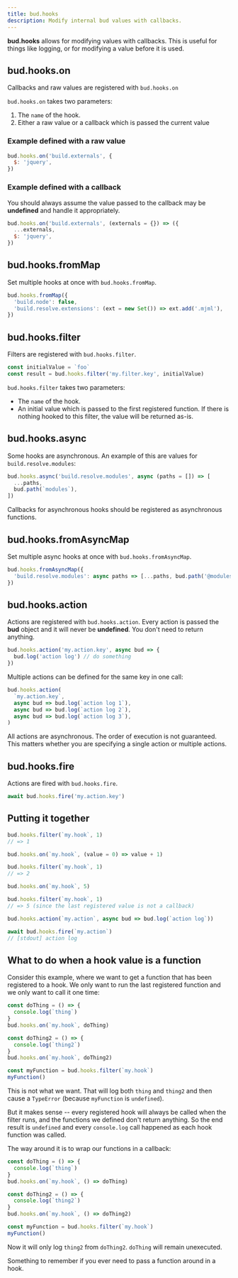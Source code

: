 ```yaml
---
title: bud.hooks
description: Modify internal bud values with callbacks.
---
```


**bud.hooks** allows for modifying values with callbacks. This is useful for things like logging, or for modifying a value before it is used.

## bud.hooks.on

Callbacks and raw values are registered with `bud.hooks.on`

`bud.hooks.on` takes two parameters:

1. The `name` of the hook.
2. Either a raw value or a callback which is passed the current value

### Example defined with a raw value

```js title=bud.config.js
bud.hooks.on('build.externals', {
  $: 'jquery',
})
```

### Example defined with a callback

You should always assume the value passed to the callback may be **undefined** and handle it appropriately.

```js title=bud.config.js
bud.hooks.on('build.externals', (externals = {}) => ({
  ...externals,
  $: 'jquery',
})
```

## bud.hooks.fromMap

Set multiple hooks at once with `bud.hooks.fromMap`.

```ts
bud.hooks.fromMap({
  'build.node': false,
  'build.resolve.extensions': (ext = new Set()) => ext.add('.mjml'),
})
```

## bud.hooks.filter

Filters are registered with `bud.hooks.filter`.

```js
const initialValue = `foo`
const result = bud.hooks.filter('my.filter.key', initialValue)
```

`bud.hooks.filter` takes two parameters:

- The `name` of the hook.
- An initial value which is passed to the first registered function. If there is nothing hooked to this filter, the value will be returned as-is.

## bud.hooks.async

Some hooks are asynchronous. An example of this are values for `build.resolve.modules`:

```js title=bud.config.js
bud.hooks.async('build.resolve.modules', async (paths = []) => [
  ...paths,
  bud.path(`modules`),
])
```

Callbacks for asynchronous hooks should be registered as asynchronous functions.

## bud.hooks.fromAsyncMap

Set multiple async hooks at once with `bud.hooks.fromAsyncMap`.

```ts
bud.hooks.fromAsyncMap({
  'build.resolve.modules': async paths => [...paths, bud.path('@modules')],
})
```

## bud.hooks.action

Actions are registered with `bud.hooks.action`. Every action is passed the **bud** object and it will never be **undefined**.
You don't need to return anything.

```js
bud.hooks.action('my.action.key', async bud => {
  bud.log('action log') // do something
})
```

Multiple actions can be defined for the same key in one call:

```js
bud.hooks.action(
  `my.action.key`,
  async bud => bud.log(`action log 1`),
  async bud => bud.log(`action log 2`),
  async bud => bud.log(`action log 3`),
)
```

All actions are asynchronous. The order of execution is not guaranteed. This matters whether you are
specifying a single action or multiple actions.

## bud.hooks.fire

Actions are fired with `bud.hooks.fire`.

```js
await bud.hooks.fire('my.action.key')
```

## Putting it together

```js title=bud.config.js
bud.hooks.filter(`my.hook`, 1)
// => 1

bud.hooks.on(`my.hook`, (value = 0) => value + 1)

bud.hooks.filter(`my.hook`, 1)
// => 2

bud.hooks.on(`my.hook`, 5)

bud.hooks.filter(`my.hook`, 1)
// => 5 (since the last registered value is not a callback)

bud.hooks.action(`my.action`, async bud => bud.log(`action log`))

await bud.hooks.fire(`my.action`)
// [stdout] action log
```

## What to do when a hook value is a function

Consider this example, where we want to get a function that has been registered to a hook. We only want to run the
last registered function and we only want to call it one time:

```js
const doThing = () => {
  console.log(`thing`)
}
bud.hooks.on(`my.hook`, doThing)

const doThing2 = () => {
  console.log(`thing2`)
}
bud.hooks.on(`my.hook`, doThing2)

const myFunction = bud.hooks.filter(`my.hook`)
myFunction()
```

This is not what we want. That will log both `thing` and `thing2` and then cause a `TypeError` (because `myFunction` is `undefined`).

But it makes sense -- every registered hook will always be called when
the filter runs, and the functions we defined don't return anything. So the end result is `undefined` and every
`console.log` call happened as each hook function was called.

The way around it is to wrap our functions in a callback:

```js
const doThing = () => {
  console.log(`thing`)
}
bud.hooks.on(`my.hook`, () => doThing)

const doThing2 = () => {
  console.log(`thing2`)
}
bud.hooks.on(`my.hook`, () => doThing2)

const myFunction = bud.hooks.filter(`my.hook`)
myFunction()
```

Now it will only log `thing2` from `doThing2`. `doThing` will remain unexecuted.

Something to remember if you ever need to pass a function around in a hook.
